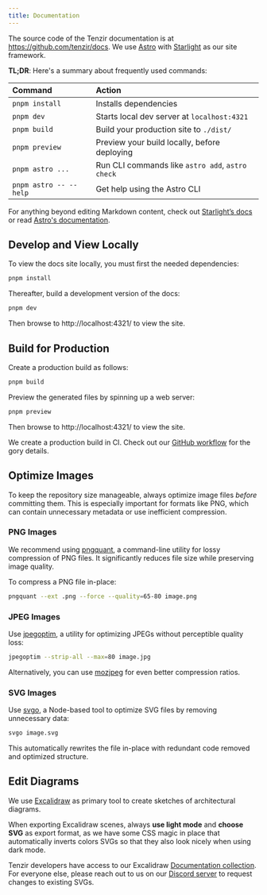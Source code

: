 ```yaml
---
title: Documentation
---
```


The source code of the Tenzir documentation is at
https://github.com/tenzir/docs. We use [Astro](https://astro.build) with
[Starlight](https://starlight.astro.build) as our site framework.

**TL;DR**: Here's a summary about frequently used commands:

| Command                   | Action                                           |
| :------------------------ | :----------------------------------------------- |
| `pnpm install`            | Installs dependencies                            |
| `pnpm dev`                | Starts local dev server at `localhost:4321`      |
| `pnpm build`              | Build your production site to `./dist/`          |
| `pnpm preview`            | Preview your build locally, before deploying     |
| `pnpm astro ...`          | Run CLI commands like `astro add`, `astro check` |
| `pnpm astro -- --help`    | Get help using the Astro CLI                     |

For anything beyond editing Markdown content, check out [Starlight’s
docs](https://starlight.astro.build/) or read [Astro's
documentation](https://docs.astro.build).

## Develop and View Locally

To view the docs site locally, you must first the needed dependencies:

```bash
pnpm install
```

Thereafter, build a development version of the docs:

```bash
pnpm dev
```

Then browse to http://localhost:4321/ to view the site.

## Build for Production

Create a production build as follows:

```bash
pnpm build
```

Preview the generated files by spinning up a web server:

```bash
pnpm preview
```

Then browse to http://localhost:4321/ to view the site.

We create a production build in CI. Check out our [GitHub
workflow](https://github.com/tenzir/docs/blob/main/.github/workflows/docs.yaml)
for the gory details.

## Optimize Images

To keep the repository size manageable, always optimize image files *before*
committing them. This is especially important for formats like PNG, which can
contain unnecessary metadata or use inefficient compression.

### PNG Images

We recommend using [pngquant](https://pngquant.org/), a command-line utility
for lossy compression of PNG files. It significantly reduces file size while
preserving image quality.

To compress a PNG file in-place:

```bash
pngquant --ext .png --force --quality=65-80 image.png
```

### JPEG Images

Use [jpegoptim](https://github.com/tjko/jpegoptim), a utility for optimizing
JPEGs without perceptible quality loss:

```bash
jpegoptim --strip-all --max=80 image.jpg
```

Alternatively, you can use [mozjpeg](https://github.com/mozilla/mozjpeg) for
even better compression ratios.

### SVG Images

Use [svgo](https://github.com/svg/svgo), a Node-based tool to optimize SVG files
by removing unnecessary data:

```bash
svgo image.svg
```

This automatically rewrites the file in-place with redundant code removed and
optimized structure.

## Edit Diagrams

We use [Excalidraw](https://excalidraw.com) as primary tool to create sketches
of architectural diagrams.

When exporting Excalidraw scenes, always **use light mode** and **choose SVG**
as export format, as we have some CSS magic in place that automatically inverts
colors SVGs so that they also look nicely when using dark mode.

Tenzir developers have access to our Excalidraw [Documentation
collection](https://app.excalidraw.com/o/6dBWEFf9h1l/9RErQkL9e2v). For everyone
else, please reach out to us on our [Discord server](/discord) to request
changes to existing SVGs.
